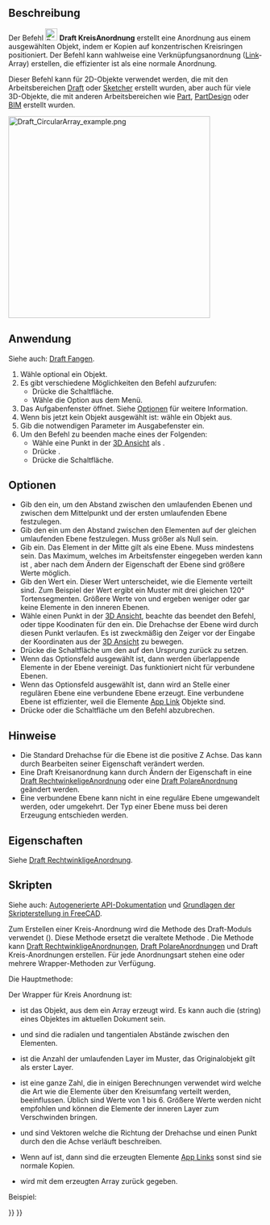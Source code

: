 <languages/>

{{Docnav/de
|[[Draft_PolarArray/de|PolareAnordnung]]
|[[Draft_PathArray/de|PfadAnordnung]]
|[[Draft_Workbench/de|Draft]]
|IconL=Draft_PolarArray.svg
|IconR=Draft_PathArray.svg
|IconC=Workbench_Draft.svg
}}

{{GuiCommand/de
|Name=Draft CircularArray
|Name/de=Draft KreisAnordnung
|MenuLocation=Änderung → Array tools → Kreis-Anordnung
|Workbenches=[[Draft_Workbench/de|Draft]]
|Version=0.19
|SeeAlso=[[Draft_OrthoArray/de|Draft RechtwinkligeAnordnung]], [[Draft_PolarArray/de|Draft PolareAnordnung]], [[Draft_PathArray/de|Draft PfadAnordnung]], [[Draft_PathLinkArray/de|Draft PfadVerknüpfungsanordnung]], [[Draft_PointArray/de|Draft PunktAnordnung]], [[Draft_PointLinkArray/de|Draft PunktVerknüpfungsanordnung]]
}}

<span id="Description"></span>
==Beschreibung==

Der Befehl [[Image:Draft_CircularArray.svg|24px]] '''Draft KreisAnordnung''' erstellt eine Anordnung aus einem ausgewählten Objekt, indem er Kopien auf konzentrischen Kreisringen positioniert. Der Befehl kann wahlweise eine Verknüpfungsanordnung ([[App_Link|Link]]-Array) erstellen, die effizienter ist als eine normale Anordnung.

Dieser Befehl kann für 2D-Objekte verwendet werden, die mit den Arbeitsbereichen [[Draft_Workbench/de|Draft]] oder [[Sketcher_Workbench/de|Sketcher]] erstellt wurden, aber auch für viele 3D-Objekte, die mit anderen Arbeitsbereichen wie [[Part_Workbench/de|Part]], [[PartDesign_Workbench/de|PartDesign]] oder [[BIM_Workbench/de|BIM]] erstellt wurden.

[[Image:Draft_CircularArray_example.png|400px]]
{{Caption|Draft Kreis-Anordnung}}

<span id="Usage"></span>
==Anwendung==

Siehe auch: [[Draft_Snap/de|Draft Fangen]].

# Wähle optional ein Objekt.
# Es gibt verschiedene Möglichkeiten den Befehl aufzurufen:
#* Drücke die {{Button|[[Image:Draft_CircularArray.svg|16px]] [[Draft_CircularArray/de|Draft Kreisförmige Anordnung]]}} Schaltfläche.
#* Wähle die {{MenuCommand|Änderung → Anordnungswerkzeuge → [[Image:Draft_CircularArray.svg|16px]] Kreisförmige Anordnung}} Option aus dem Menü.
# Das Aufgabenfenster {{MenuCommand|Kreisförmige Anordnung}} öffnet. Siehe [[#Options|Optionen]] für weitere Information.
# Wenn bis jetzt kein Objekt ausgewählt ist: wähle ein Objekt aus.
# Gib die notwendigen Parameter im Ausgabefenster ein.
# Um den Befehl zu beenden mache eines der Folgenden:
#* Wähle eine Punkt in der [[3D_view/de|3D Ansicht]] als {{MenuCommand|Mitte der Drehung}}.
#* Drücke {{KEY|Enter}}.
#* Drücke die {{Button|OK}} Schaltfläche.

<span id="Options"></span>
==Optionen==

* Gib den {{MenuCommand|Radialabstand}} ein, um den Abstand zwischen den umlaufenden Ebenen und zwischen dem Mittelpunkt und der ersten umlaufenden Ebene festzulegen.
* Gib den {{MenuCommand|Tangentialer Abstand}} ein um den Abstand zwischen den Elementen auf der gleichen umlaufenden Ebene festzulegen. Muss größer als Null sein.
* Gib {{MenuCommand|Anzahl der kreisförmigen Ebenen}} ein. Das Element in der Mitte gilt als eine Ebene. Muss mindestens {{Value|2}} sein. Das Maximum, welches im Arbeitsfenster eingegeben werden kann ist {{Value|99}}, aber nach dem Ändern der {{PropertyData|Number Circles}} Eigenschaft der Ebene sind größere Werte möglich.
* Gib den {{MenuCommand|Symmetrie}} Wert ein. Dieser Wert unterscheidet, wie die Elemente verteilt sind. Zum Beispiel der Wert {{Value|3}} ergibt ein Muster mit drei gleichen 120° Tortensegmenten. Größere Werte von {{MenuCommand|Symmetrie}} und {{MenuCommand|Tangentialer Abstand}} ergeben weniger oder gar keine Elemente in den inneren Ebenen.
* Wähle einen Punkt in der [[3D_view/de|3D Ansicht]], beachte das beendet den Befehl, oder tippe Koodinaten für den {{MenuCommand|Drehmittelpunkt}} ein. Die Drehachse der Ebene wird durch diesen Punkt verlaufen. Es ist zweckmäßig den Zeiger vor der Eingabe der Koordinaten aus der [[3D_view/de|3D Ansicht]] zu bewegen.
* Drücke die {{MenuCommand|Punkt zurücksetzen}} Schaltfläche um den {{MenuCommand|Drehmittelpunkt}} auf den Ursprung zurück zu setzen.
* Wenn das {{MenuCommand|Vereinigen}} Optionsfeld ausgewählt ist, dann werden überlappende Elemente in der Ebene vereinigt. Das funktioniert nicht für verbundene Ebenen.
* Wenn das {{MenuCommand|Verknüpfungsanordnung}} Optionsfeld ausgewählt ist, dann wird an Stelle einer regulären Ebene eine verbundene Ebene erzeugt. Eine verbundene Ebene ist effizienter, weil die Elemente [[App_Link/de|App Link]] Objekte sind.
* Drücke  {{KEY|Esc}} oder die {{Button|Cancel}} Schaltfläche um den Befehl abzubrechen.

<span id="Notes"></span>
==Hinweise==

* Die Standard Drehachse für die Ebene ist die positive Z Achse. Das kann durch Bearbeiten seiner {{PropertyData|Achse}} Eigenschaft verändert werden.
* Eine Draft Kreisanordnung kann durch Ändern der {{PropertyData|Ebenen Type}} Eigenschaft in eine [[Draft_OrthoArray/de|Draft RechtwinkeligeAnordnung]] oder eine [[Draft_PolarArray/de|Draft PolareAnordnung]] geändert werden.
* Eine verbundene Ebene kann nicht in eine reguläre Ebene umgewandelt werden, oder umgekehrt. Der Typ einer Ebene muss bei deren Erzeugung entschieden werden.

<span id="Properties"></span>
==Eigenschaften==

Siehe [[Draft_OrthoArray/de#Eigenschaften|Draft RechtwinkligeAnordnung]].

<span id="Scripting"></span>
==Skripten==

Siehe auch: [https://freecad.github.io/SourceDoc/ Autogenerierte API-Dokumentation] und [[FreeCAD_Scripting_Basics/de|Grundlagen der Skripterstellung in FreeCAD]].

Zum Erstellen einer Kreis-Anordnung wird die Methode {{incode|make_array}} des Draft-Moduls verwendet ({{Version/de|0.19}}). Diese Methode ersetzt die veraltete Methode {{incode|makeArray}}. Die Methode {{incode|make_array}} kann [[Draft_OrthoArray/de|Draft RechtwinkligeAnordnungen]], [[Draft_PolarArray|Draft PolareAnordnungen]] und Draft Kreis-Anordnungen erstellen. Für jede Anordnungsart stehen eine oder mehrere Wrapper-Methoden zur Verfügung.

Die Hauptmethode:

{{Code|code=
array = make_array(base_object, arg1, arg2, arg3, arg4=None, arg5=None, arg6=None, use_link=True)
}}

Der Wrapper für Kreis Anordnung ist:

{{Code|code=
array = make_circular_array(base_object,
                            r_distance=100, tan_distance=50,
                            number=3, symmetry=1,
                            axis=App.Vector(0, 0, 1), center=App.Vector(0, 0, 0),
                            use_link=True)
}}

* {{incode|base_object}} ist das Objekt, aus dem ein Array erzeugt wird. Es kann auch die {{incode|Label}} (string) eines Objektes im aktuellen Dokument sein.
* {{incode|r_distance}} und {{incode|tan_distance}} sind die radialen und tangentialen Abstände zwischen den Elementen.
* {{incode|number}} ist die Anzahl der umlaufenden Layer im Muster, das Originalobjekt gilt als erster Layer.
* {{incode|symmetry}} ist eine ganze Zahl, die in einigen Berechnungen verwendet wird welche die Art wie die Elemente über den Kreisumfang verteilt werden, beeinflussen. Üblich sind Werte von 1 bis 6. Größere Werte werden nicht empfohlen und können die Elemente der inneren Layer zum Verschwinden bringen.
* {{incode|axis}} und {{incode|center}} sind Vektoren welche die Richtung der Drehachse und einen Punkt durch den die Achse verläuft beschreiben.
* Wenn {{incode|use_link}} auf {{incode|True}} ist, dann sind die erzeugten Elemente [[App_Link|App Links]] sonst sind sie normale Kopien.
* {{incode|array}} wird mit dem erzeugten Array zurück gegeben.

Beispiel:

{{Code|code=
import FreeCAD as App
import Draft

doc = App.newDocument()

tri = Draft.make_polygon(3, 600)

array = Draft.make_circular_array(tri, 1800, 1200, 4, 1)
doc.recompute()
}}


{{Docnav/de
|[[Draft_PolarArray/de|PolareAnordnung]]
|[[Draft_PathArray/de|PfadAnordnung]]
|[[Draft_Workbench/de|Draft]]
|IconL=Draft_PolarArray.svg
|IconR=Draft_PathArray.svg
|IconC=Workbench_Draft.svg
}}

{{Draft Tools navi{{#translation:}}}}
{{Userdocnavi{{#translation:}}}}